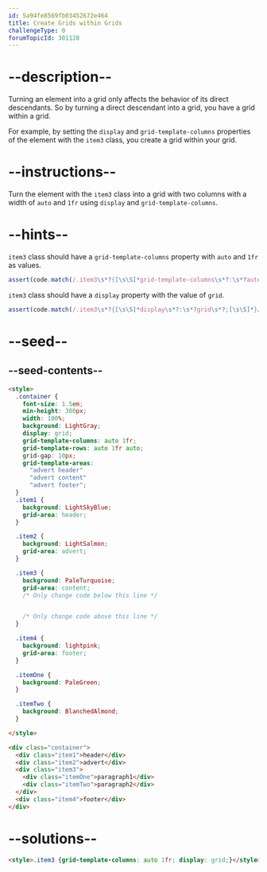 ```yaml
---
id: 5a94fe8569fb03452672e464
title: Create Grids within Grids
challengeType: 0
forumTopicId: 301128
---
```


# --description--

Turning an element into a grid only affects the behavior of its direct descendants. So by turning a direct descendant into a grid, you have a grid within a grid.

For example, by setting the `display` and `grid-template-columns` properties of the element with the `item3` class, you create a grid within your grid.

# --instructions--

Turn the element with the `item3` class into a grid with two columns with a width of `auto` and `1fr` using `display` and `grid-template-columns`.

# --hints--

`item3` class should have a `grid-template-columns` property with `auto` and `1fr` as values.

```js
assert(code.match(/.item3\s*?{[\s\S]*grid-template-columns\s*?:\s*?auto\s*?1fr\s*?;[\s\S]*}/gi));
```

`item3` class should have a `display` property with the value of `grid`.

```js
assert(code.match(/.item3\s*?{[\s\S]*display\s*?:\s*?grid\s*?;[\s\S]*}/gi));
```

# --seed--

## --seed-contents--

```html
<style>
  .container {
    font-size: 1.5em;
    min-height: 300px;
    width: 100%;
    background: LightGray;
    display: grid;
    grid-template-columns: auto 1fr;
    grid-template-rows: auto 1fr auto;
    grid-gap: 10px;
    grid-template-areas:
      "advert header"
      "advert content"
      "advert footer";
  }
  .item1 {
    background: LightSkyBlue;
    grid-area: header;
  }

  .item2 {
    background: LightSalmon;
    grid-area: advert;
  }

  .item3 {
    background: PaleTurquoise;
    grid-area: content;
    /* Only change code below this line */


    /* Only change code above this line */
  }

  .item4 {
    background: lightpink;
    grid-area: footer;
  }

  .itemOne {
    background: PaleGreen;
  }

  .itemTwo {
    background: BlanchedAlmond;
  }

</style>

<div class="container">
  <div class="item1">header</div>
  <div class="item2">advert</div>
  <div class="item3">
    <div class="itemOne">paragraph1</div>
    <div class="itemTwo">paragraph2</div>
  </div>
  <div class="item4">footer</div>
</div>
```

# --solutions--

```html
<style>.item3 {grid-template-columns: auto 1fr; display: grid;}</style>
```
